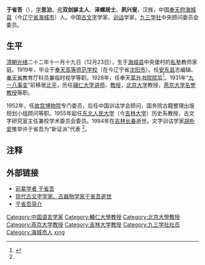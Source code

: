 {{NoteTA
|G1 = 姓氏
}}
{{Infobox Officeholder
|前綴尊稱= 
|後綴尊稱= 
|圖像    = 
|圖像大小= 
|圖像說明= 
|姓名    = 
|本名    =
|字      = 
|號      =  
|其他姓名= 
|性別    = 男
|籍貫    = 
|出生日期= {{Birth date|1896|12|23}}
|出生地點= {{QING}}[[奉天省|奉天省]][[海城县_(顺治)|海城县]]
|逝世日期= {{Death_date_and_age|1984|7|17|1896|12|23|mf=y}}
|逝世地點= {{PRC}}[[吉林省|吉林省]][[长春市|长春市]]
|居處    = 
|安葬地點= 
|政黨    = [[九三学社|九三学社]]
|職業    = 讲师、教授
|專業    = 
|父母    = 
|配偶    = 
|同居者  = 
|子女    = 
|親屬    = 
|國籍    = 
|宗教信仰= 
|學歷    = 
|母校    = 奉天高等师范学校（？—1919）
}}
'''于省吾'''（{{bd|1896年|12月23日|1984年|7月17日|catIdx=Y}}），[[表字|字]]'''思泊'''，[[号|号]]'''双剑誃主人'''、'''泽螺居士'''、'''夙兴叟'''，汉族，中国[[奉天府|奉天府]][[海城县_(同治)|海城县]]（今[[辽宁省|辽宁省]][[海城市|海城市]]）人。中国[[古文字|古文字]]学家、[[训诂|训诂]]学家。[[九三学社|九三学社]]中央顾问委员会委员。

== 生平 ==

[[清朝|清朝]][[光绪|光绪]]二十二年十一月十九日（12月23日），生于[[海城县_(同治)|海城县]]中央堡村的[[私塾|私塾]]教师家庭。1919年，毕业于[[奉天高等师范学校|奉天高等师范学校]]（在今辽宁省[[沈阳市|沈阳市]]）。任[[安東縣_(奉天省)|安东县]]志编辑、[[奉天省|奉天省]]教育厅科员兼临时视学等职。1928年，任奉天[[萃升书院|萃升书院]][[院监|院监]]<ref name="a1">{{Cite web |url=http://www.chinajilin.com.cn/zhuanti/content/2009-11/03/content_1759809.htm |title=著名历史学家 古文字学家 于省吾 |accessdate=2014-04-17 |author= |date=2009年11月3日 |work=责任编辑：贾国湘 |publisher=中国吉林网 |language=Zh-hans |deadurl=yes |archiveurl=https://web.archive.org/web/20121101135444/http://www.chinajilin.com.cn/zhuanti/content/2009-11/03/content_1759809.htm |archivedate=2012年11月1日 }}</ref>。1931年“[[九一八事变|九一八事变]]”前移居[[北平|北平]]，历任[[辅仁大学|辅仁大学]][[讲师|讲师]]、[[教授|教授]]，[[北京大学|北京大学]]教授，[[燕京大学|燕京大学]][[名誉教授|名誉教授]]等职。

1952年，任[[故宫博物院|故宫博物院]]专门委员，后任中国训诂学会顾问，国务院古籍整理出版规划小组顾问等职。1955年起任[[东北人民大学|东北人民大学]]（今[[吉林大学|吉林大学]]）历史系教授，古文字研究室主任兼校学术委员会委员。1984年在[[吉林省|吉林]][[长春市|长春]]逝世。文字训诂学家[[胡朴安|胡朴安]]推举许于省吾为“新证派”代表 <ref name="a1"/>。

== 注释 ==
<references/>

== 外部链接 ==
*[http://gujisuo.jlu.edu.cn/?mod=info&act=view&id=19 前辈学者 于省吾]{{Wayback|url=http://gujisuo.jlu.edu.cn/?mod=info&act=view&id=19 |date=20201201174531 }}
*[https://web.archive.org/web/20140419020008/http://www.nlc.gov.cn/old2008/GB/channel55/56/200807/17/3445.html 现代古文字学家、古器物学家于省吾逝世]
*[https://web.archive.org/web/20140419014455/http://www.1news.cc/2010jilinxing/content/2010-12/13/content_213732.htm 于省吾简介]

{{authority control}}
{{DEFAULTSORT:Yu xingwu}}
[[Category:中国语言学家|Category:中国语言学家]]
[[Category:輔仁大學教授|Category:輔仁大學教授]]
[[Category:北京大學教授|Category:北京大學教授]]
[[Category:燕京大学教授|Category:燕京大学教授]]
[[Category:吉林大学教授|Category:吉林大学教授]]
[[Category:九三学社社员|Category:九三学社社员]]
[[Category:海城市人|Category:海城市人]]
[[Category:于姓|xing]]